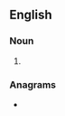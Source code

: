 ==English==

===Noun===
{{head|en|noun plural form}}

# {{plural of|setback|lang=en}}

===Anagrams===
* {{anagrams|en|a=abceksst|backsets|sets back}}